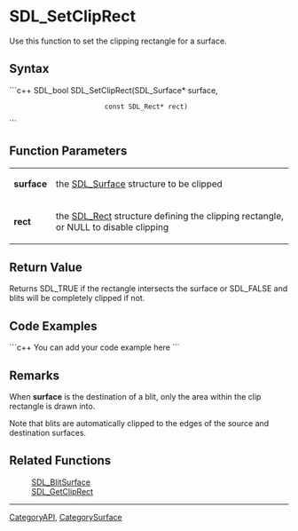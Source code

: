 <!-- pragma section-numbers off -->
<!-- pragma disable-camelcase -->

= SDL_SetClipRect =
Use this function to set the clipping rectangle for a surface.


== Syntax ==
```c++
SDL_bool SDL_SetClipRect(SDL_Surface*    surface,
                         const SDL_Rect* rect)
```

== Function Parameters ==
{|
|'''surface'''
|the [[SDL_Surface]] structure to be clipped
|-
|'''rect'''
|the [[SDL_Rect]] structure defining the clipping rectangle, or NULL to disable clipping
|}

== Return Value ==
Returns SDL_TRUE if the rectangle intersects the surface or SDL_FALSE and blits will be completely clipped if not.

== Code Examples ==
```c++
You can add your code example here
```

== Remarks ==
When '''surface''' is the destination of a blit, only the area within the clip rectangle is drawn into.

Note that blits are automatically clipped to the edges of the source and destination surfaces.

== Related Functions ==
:[[SDL_BlitSurface]]
:[[SDL_GetClipRect]]

----
[[CategoryAPI]], [[CategorySurface]]
